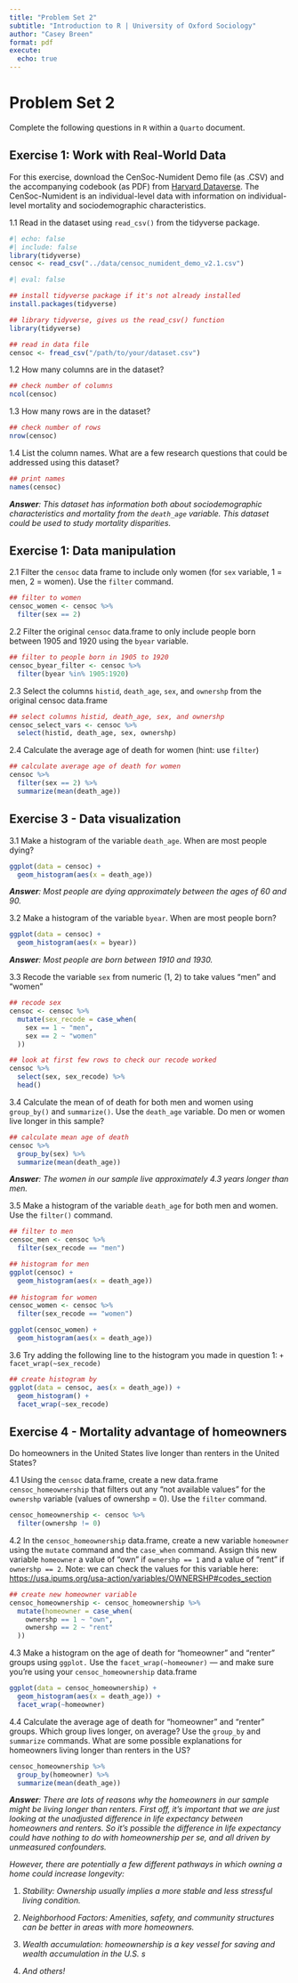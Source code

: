 ```yaml
---
title: "Problem Set 2"
subtitle: "Introduction to R | University of Oxford Sociology"
author: "Casey Breen"
format: pdf
execute:
  echo: true
---
```


# Problem Set 2

Complete the following questions in `R` within a `Quarto` document.

## Exercise 1: Work with Real-World Data

For this exercise, download the CenSoc-Numident Demo file (as .CSV) and the accompanying codebook (as PDF) from [Harvard Dataverse](https://dataverse.harvard.edu/dataset.xhtml?persistentId=doi:10.7910/DVN/QVDPM9). The CenSoc-Numident is an individual-level data with information on individual-level mortality and sociodemographic characteristics.

1.1 Read in the dataset using `read_csv()` from the tidyverse package.

```r
#| echo: false
#| include: false
library(tidyverse)
censoc <- read_csv("../data/censoc_numident_demo_v2.1.csv")
```

```r
#| eval: false

## install tidyverse package if it's not already installed 
install.packages(tidyverse)

## library tidyverse, gives us the read_csv() function 
library(tidyverse) 

## read in data file 
censoc <- fread_csv("/path/to/your/dataset.csv")
```

1.2 How many columns are in the dataset?

```r
## check number of columns 
ncol(censoc)
```

1.3 How many rows are in the dataset?

```r
## check number of rows 
nrow(censoc)
```

1.4 List the column names. What are a few research questions that could be addressed using this dataset?

```r
## print names 
names(censoc)
```

***Answer**: This dataset has information both about sociodemographic characteristics and mortality from the `death_age` variable. This dataset could be used to study mortality disparities.*

## Exercise 1: Data manipulation

2.1 Filter the `censoc` data frame to include only women (for `sex` variable, 1 = men, 2 = women). Use the `filter` command.

```r
## filter to women 
censoc_women <- censoc %>% 
  filter(sex == 2)

```

2.2 Filter the original `censoc` data.frame to only include people born between 1905 and 1920 using the `byear` variable.

```r
## filter to people born in 1905 to 1920 
censoc_byear_filter <- censoc %>% 
  filter(byear %in% 1905:1920)
```

2.3 Select the columns `histid`, `death_age`, `sex`, and `ownershp` from the original censoc data.frame

```r
## select columns histid, death_age, sex, and ownershp 
censoc_select_vars <- censoc %>% 
  select(histid, death_age, sex, ownershp)
```

2.4 Calculate the average age of death for women (hint: use `filter`)

```r
## calculate average age of death for women 
censoc %>% 
  filter(sex == 2) %>% 
  summarize(mean(death_age))
```

## Exercise 3 - Data visualization

3.1 Make a histogram of the variable `death_age`. When are most people dying?

```r
ggplot(data = censoc) + 
  geom_histogram(aes(x = death_age))

```

***Answer**: Most people are dying approximately between the ages of 60 and 90.*

3.2 Make a histogram of the variable `byear`. When are most people born?

```r
ggplot(data = censoc) + 
  geom_histogram(aes(x = byear))
```

***Answer**: Most people are born between 1910 and 1930.*

3.3 Recode the variable `sex` from numeric (1, 2) to take values "men" and "women"

```r
## recode sex  
censoc <- censoc %>% 
  mutate(sex_recode = case_when(
    sex == 1 ~ "men",
    sex == 2 ~ "women"
  ))

## look at first few rows to check our recode worked 
censoc %>% 
  select(sex, sex_recode) %>% 
  head()
```

3.4 Calculate the mean of of death for both men and women using `group_by()` and `summarize()`. Use the `death_age` variable. Do men or women live longer in this sample?

```r
## calculate mean age of death 
censoc %>% 
  group_by(sex) %>% 
  summarize(mean(death_age))
```

***Answer**: The women in our sample live approximately 4.3 years longer than men.*

3.5 Make a histogram of the variable `death_age` for both men and women. Use the `filter()` command.

```r
## filter to men 
censoc_men <- censoc %>% 
  filter(sex_recode == "men")

## histogram for men 
ggplot(censoc) + 
  geom_histogram(aes(x = death_age))
  
## histogram for women 
censoc_women <- censoc %>% 
  filter(sex_recode == "women")

ggplot(censoc_women) + 
  geom_histogram(aes(x = death_age))
```

3.6 Try adding the following line to the histogram you made in question 1: `+ facet_wrap(~sex_recode)`

```r
## create histogram by 
ggplot(data = censoc, aes(x = death_age)) + 
  geom_histogram() + 
  facet_wrap(~sex_recode)
```

## Exercise 4 - Mortality advantage of homeowners

Do homeowners in the United States live longer than renters in the United States?

4.1 Using the `censoc` data.frame, create a new data.frame `censoc_homeownership` that filters out any "not available values" for the `ownershp` variable (values of ownershp = 0). Use the `filter` command.

```r
censoc_homeownership <- censoc %>% 
  filter(ownershp != 0)
```

4.2 In the `censoc_homeownership` data.frame, create a new variable `homeowner` using the `mutate` command and the `case_when` command. Assign this new variable `homeowner` a value of "own" if `ownershp == 1` and a value of "rent" if `ownershp == 2`. Note: we can check the values for this variable here: <https://usa.ipums.org/usa-action/variables/OWNERSHP#codes_section>

```r
## create new homeowner variable
censoc_homeownership <- censoc_homeownership %>% 
  mutate(homeowner = case_when(
    ownershp == 1 ~ "own",
    ownershp == 2 ~ "rent"
  ))
```

4.3 Make a histogram on the age of death for "homeowner" and "renter" groups using `ggplot.` Use the `facet_wrap(~homeowner)` --- and make sure you're using your `censoc_homeownership` data.frame

```r
ggplot(data = censoc_homeownership) + 
  geom_histogram(aes(x = death_age)) + 
  facet_wrap(~homeowner)
```

4.4 Calculate the average age of death for "homeowner" and "renter" groups. Which group lives longer, on average? Use the `group_by` and `summarize` commands. What are some possible explanations for homeowners living longer than renters in the US?

```r
censoc_homeownership %>% 
  group_by(homeowner) %>% 
  summarize(mean(death_age))
```

***Answer**: There are lots of reasons why the homeowners in our sample might be living longer than renters. First off, it's important that we are just looking at the unadjusted difference in life expectancy between homeowners and renters. So it's possible the difference in life expectancy could have nothing to do with homeownership per se, and all driven by unmeasured confounders.*

*However, there are potentially a few different pathways in which owning a home could increase longevity:*

1.  *Stability: Ownership usually implies a more stable and less stressful living condition.*

2.  *Neighborhood Factors: Amenities, safety, and community structures can be better in areas with more homeowners.*

3.  *Wealth accumulation: homeownership is a key vessel for saving and wealth accumulation in the U.S. s*

4.  *And others!*
